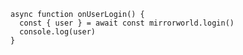 ```tsx
async function onUserLogin() {
  const { user } = await const mirrorworld.login()
  console.log(user)
}
```
